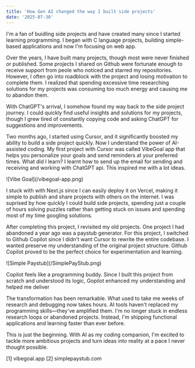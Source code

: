 ```yaml
---
title: 'How Gen AI changed the way I built side projects'
date: '2025-07-30'
---
```


I'm a fan of buidling side projects and have created many  since I started learning programming. I began with C language projects, building simple-based applications
and now I'm focusing on web app.

Over the years, I have built many projects, though most were never finished or published. Some projects I shared on Github were fortunate enough to receive support
from peole who noticed and starred my repositories. However, I often go into roadblock with the project and losing motivation to complete them. I realized that spending excessive
time researching solutions for my projects was consuming too much energy and causing me to abandon them.

With ChatGPT's arrival, I somehow found my way back to the side project journey. I could quickly find useful insights and solutions for my projects, though I grew tired of constantly copying code and asking ChatGPT for suggestions and improvements.

Two months ago, I started using Cursor, and it significantly boosted my ability to build a side project quickly. Now I understand the power of AI-assisted coding.
My first project with Cursor was called VibeGoal app that helps you personalize your goals and send reminders at your preferred times. What did I learn? I learnt
how to send up the email for sending and receiving and working with ChatGPT api. This inspired me with a lot ideas.
<div class="flex justify-center"> ![Vibe Goal](/vibegoal-app.png) </div>

I stuck with with Next.js since I can easily deploy it on Vercel, making it simple to publish and share projects with others on the internet.
I was suprised by how quickly I could build side projects, spending just a couple of hours solving puzzles rather than getting stuck on issues and spending most of my time googling solutions.

After completing this project, I revisited my old projects. One project I had abandoned a year ago was a paystub generator. For this project, I switched to Github Copilot since I didn't want Cursor to rewrite the entire codebase.
I wanted preserve my understanding of the original project structure. Github Copilot proved to be the perfect choice for experimentation and learning.
<div class="flex justify-center"> ![Simple Paystub](/SimplePayStub.png) </div>

Copilot feels like a programming buddy. Since I built this project from scratch and understood its logic, Gopilot enhanced my understanding and helped me deliver 

The transformation has been remarkable. What used to take me weeks of research and debugging now takes hours. AI tools haven't replaced my programming skills—they've amplified them. I'm no longer stuck in endless research loops or abandoned projects. Instead, I'm shipping functional applications and learning faster than ever before.

This is just the beginning. With AI as my coding companion, I'm excited to tackle more ambitious projects and turn ideas into reality at a pace I never thought possible.

[1] vibegoal.app
[2] simplepaystub.com